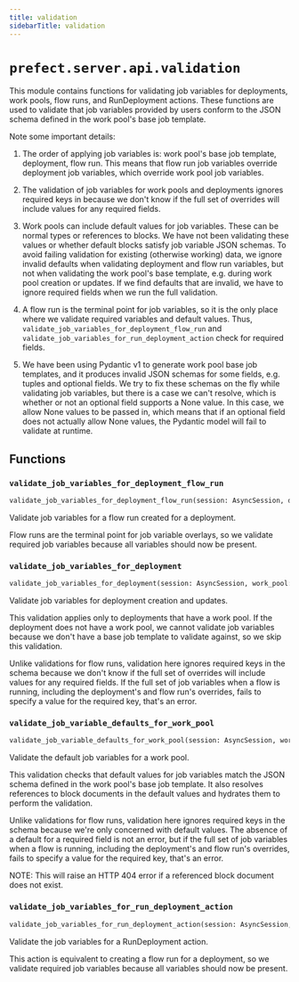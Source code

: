 ```yaml
---
title: validation
sidebarTitle: validation
---
```


# `prefect.server.api.validation`



This module contains functions for validating job variables for deployments, work pools,
flow runs, and RunDeployment actions. These functions are used to validate that job
variables provided by users conform to the JSON schema defined in the work pool's base job
template.

Note some important details:

1. The order of applying job variables is: work pool's base job template, deployment, flow
   run. This means that flow run job variables override deployment job variables, which
   override work pool job variables.

2. The validation of job variables for work pools and deployments ignores required keys in
   because we don't know if the full set of overrides will include values for any required
   fields.

3.  Work pools can include default values for job variables. These can be normal types or
    references to blocks. We have not been validating these values or whether default blocks
    satisfy job variable JSON schemas. To avoid failing validation for existing (otherwise
    working) data, we ignore invalid defaults when validating deployment and flow run
    variables, but not when validating the work pool's base template, e.g. during work pool
    creation or updates. If we find defaults that are invalid, we have to ignore required
    fields when we run the full validation.

4. A flow run is the terminal point for job variables, so it is the only place where
   we validate required variables and default values. Thus,
   `validate_job_variables_for_deployment_flow_run` and
   `validate_job_variables_for_run_deployment_action` check for required fields.

5. We have been using Pydantic v1 to generate work pool base job templates, and it produces
   invalid JSON schemas for some fields, e.g. tuples and optional fields. We try to fix these
   schemas on the fly while validating job variables, but there is a case we can't resolve,
   which is whether or not an optional field supports a None value. In this case, we allow
   None values to be passed in, which means that if an optional field does not actually
   allow None values, the Pydantic model will fail to validate at runtime.


## Functions

### `validate_job_variables_for_deployment_flow_run` <sup><a href="https://github.com/PrefectHQ/prefect/blob/main/src/prefect/server/api/validation.py#L223" target="_blank"><Icon icon="github" style="width: 14px; height: 14px;" /></a></sup>

```python
validate_job_variables_for_deployment_flow_run(session: AsyncSession, deployment: BaseDeployment, flow_run: FlowRunAction) -> None
```


Validate job variables for a flow run created for a deployment.

Flow runs are the terminal point for job variable overlays, so we validate required
job variables because all variables should now be present.


### `validate_job_variables_for_deployment` <sup><a href="https://github.com/PrefectHQ/prefect/blob/main/src/prefect/server/api/validation.py#L265" target="_blank"><Icon icon="github" style="width: 14px; height: 14px;" /></a></sup>

```python
validate_job_variables_for_deployment(session: AsyncSession, work_pool: WorkPool, deployment: DeploymentAction) -> None
```


Validate job variables for deployment creation and updates.

This validation applies only to deployments that have a work pool. If the deployment
does not have a work pool, we cannot validate job variables because we don't have a
base job template to validate against, so we skip this validation.

Unlike validations for flow runs, validation here ignores required keys in the schema
because we don't know if the full set of overrides will include values for any
required fields. If the full set of job variables when a flow is running, including
the deployment's and flow run's overrides, fails to specify a value for the required
key, that's an error.


### `validate_job_variable_defaults_for_work_pool` <sup><a href="https://github.com/PrefectHQ/prefect/blob/main/src/prefect/server/api/validation.py#L302" target="_blank"><Icon icon="github" style="width: 14px; height: 14px;" /></a></sup>

```python
validate_job_variable_defaults_for_work_pool(session: AsyncSession, work_pool_name: str, base_job_template: Dict[str, Any]) -> None
```


Validate the default job variables for a work pool.

This validation checks that default values for job variables match the JSON schema
defined in the work pool's base job template. It also resolves references to block
documents in the default values and hydrates them to perform the validation.

Unlike validations for flow runs, validation here ignores required keys in the schema
because we're only concerned with default values. The absence of a default for a
required field is not an error, but if the full set of job variables when a flow is
running, including the deployment's and flow run's overrides, fails to specify a value
for the required key, that's an error.

NOTE: This will raise an HTTP 404 error if a referenced block document does not exist.


### `validate_job_variables_for_run_deployment_action` <sup><a href="https://github.com/PrefectHQ/prefect/blob/main/src/prefect/server/api/validation.py#L335" target="_blank"><Icon icon="github" style="width: 14px; height: 14px;" /></a></sup>

```python
validate_job_variables_for_run_deployment_action(session: AsyncSession, run_action: RunDeployment) -> None
```


Validate the job variables for a RunDeployment action.

This action is equivalent to creating a flow run for a deployment, so we validate
required job variables because all variables should now be present.

